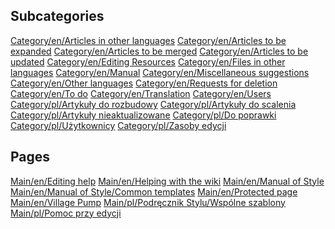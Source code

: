 
== Subcategories ==
[[Category/en/Articles in other languages]]
[[Category/en/Articles to be expanded]]
[[Category/en/Articles to be merged]]
[[Category/en/Articles to be updated]]
[[Category/en/Editing Resources]]
[[Category/en/Files in other languages]]
[[Category/en/Manual]]
[[Category/en/Miscellaneous suggestions]]
[[Category/en/Other languages]]
[[Category/en/Requests for deletion]]
[[Category/en/To do]]
[[Category/en/Translation]]
[[Category/en/Users]]
[[Category/pl/Artykuły do rozbudowy]]
[[Category/pl/Artykuły do ​​scalenia]]
[[Category/pl/Artykuły nieaktualizowane]]
[[Category/pl/Do poprawki]]
[[Category/pl/Użytkownicy]]
[[Category/pl/Zasoby edycji]]

== Pages ==
[[Main/en/Editing help]]
[[Main/en/Helping with the wiki]]
[[Main/en/Manual of Style]]
[[Main/en/Manual of Style/Common templates]]
[[Main/en/Protected page]]
[[Main/en/Village Pump]]
[[Main/pl/Podręcznik Stylu/Wspólne szablony]]
[[Main/pl/Pomoc przy edycji]]
